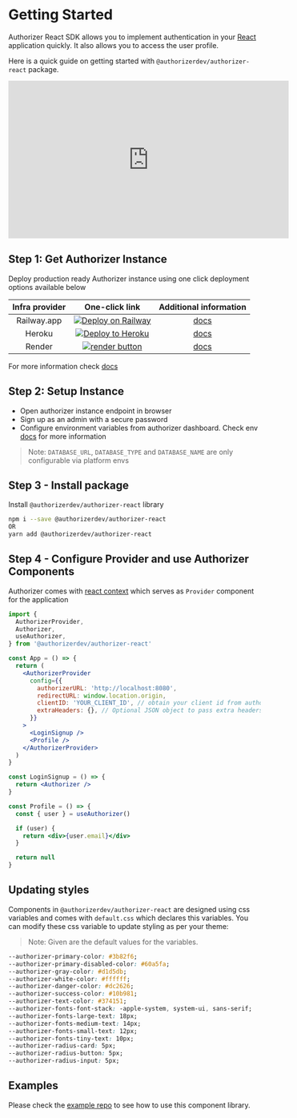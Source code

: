 # Getting Started

Authorizer React SDK allows you to implement authentication in your [React](https://reactjs.org/) application quickly. It also allows you to access the user profile.

Here is a quick guide on getting started with `@authorizerdev/authorizer-react` package.

<div>
  <iframe
    width="560"
    height="315"
    src="https://www.youtube.com/embed/2aOTuwkfYvM"
    title="YouTube video player"
    frameBorder="0"
    allow="accelerometer; autoplay; clipboard-write; encrypted-media; gyroscope; picture-in-picture"
    allowfullscreen
  ></iframe>
</div>

## Step 1: Get Authorizer Instance

Deploy production ready Authorizer instance using one click deployment options available below

| **Infra provider** |                                                                                           **One-click link**                                                                                            |               **Additional information**               |
| :----------------: | :-----------------------------------------------------------------------------------------------------------------------------------------------------------------------------------------------------: | :----------------------------------------------------: |
|    Railway.app     |                     <a target="_blank" href="https://railway.app/new/template/nwXp1C?referralCode=FEF4uT"><img src="https://railway.app/button.svg"  alt="Deploy on Railway"/></a>                      | [docs](https://docs.authorizer.dev/deployment/railway) |
|       Heroku       |  <a target="_blank" href="https://heroku.com/deploy?template=https://github.com/authorizerdev/authorizer-heroku"><img src="https://www.herokucdn.com/deploy/button.svg" alt="Deploy to Heroku" /></a>   | [docs](https://docs.authorizer.dev/deployment/heroku)  |
|       Render       | <a target="_blank" href="https://render.com/deploy?repo=https://github.com/authorizerdev/authorizer-render"><img alt="render button" src="https://render.com/images/deploy-to-render-button.svg" /></a> | [docs](https://docs.authorizer.dev/deployment/render)  |

For more information check [docs](https://docs.authorizer.dev/getting-started/)

## Step 2: Setup Instance

- Open authorizer instance endpoint in browser
- Sign up as an admin with a secure password
- Configure environment variables from authorizer dashboard. Check env [docs](/core/env) for more information

> Note: `DATABASE_URL`, `DATABASE_TYPE` and `DATABASE_NAME` are only configurable via platform envs

## Step 3 - Install package

Install `@authorizerdev/authorizer-react` library

```sh
npm i --save @authorizerdev/authorizer-react
OR
yarn add @authorizerdev/authorizer-react
```

## Step 4 - Configure Provider and use Authorizer Components

Authorizer comes with [react context](https://reactjs.org/docs/context.html) which serves as `Provider` component for the application

```jsx
import {
  AuthorizerProvider,
  Authorizer,
  useAuthorizer,
} from '@authorizerdev/authorizer-react'

const App = () => {
  return (
    <AuthorizerProvider
      config={{
        authorizerURL: 'http://localhost:8080',
        redirectURL: window.location.origin,
        clientID: 'YOUR_CLIENT_ID', // obtain your client id from authorizer dashboard
        extraHeaders: {}, // Optional JSON object to pass extra headers in each authorizer requests.
      }}
    >
      <LoginSignup />
      <Profile />
    </AuthorizerProvider>
  )
}

const LoginSignup = () => {
  return <Authorizer />
}

const Profile = () => {
  const { user } = useAuthorizer()

  if (user) {
    return <div>{user.email}</div>
  }

  return null
}
```

## Updating styles

Components in `@authorizerdev/authorizer-react` are designed using css variables and comes with `default.css` which declares this variables. You can modify these css variable to update styling as per your theme:

> Note: Given are the default values for the variables.

```css
--authorizer-primary-color: #3b82f6;
--authorizer-primary-disabled-color: #60a5fa;
--authorizer-gray-color: #d1d5db;
--authorizer-white-color: #ffffff;
--authorizer-danger-color: #dc2626;
--authorizer-success-color: #10b981;
--authorizer-text-color: #374151;
--authorizer-fonts-font-stack: -apple-system, system-ui, sans-serif;
--authorizer-fonts-large-text: 18px;
--authorizer-fonts-medium-text: 14px;
--authorizer-fonts-small-text: 12px;
--authorizer-fonts-tiny-text: 10px;
--authorizer-radius-card: 5px;
--authorizer-radius-button: 5px;
--authorizer-radius-input: 5px;
```

## Examples

Please check the [example repo](https://github.com/authorizerdev/examples) to see how to use this component library.
